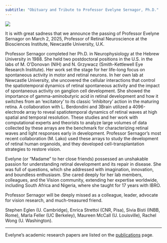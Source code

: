 ```yaml
---
subtitle: "Obituary and Tribute to Professor Evelyne Sernagor, Ph.D."
---
```



![](images/evelyne2.png)


It is with great sadness that we announce the passing of Professor
Evelyne Sernagor on March 2, 2025, Professor of Retinal Neuroscience
at the Biosciences Institute, Newcastle University, U.K.

Professor Sernagor completed her Ph.D. in Neurophysiology at the
Hebrew University in 1988. She held two postdoctoral positions in the
U.S. in the labs of M. O’Donovan (NIH) and N. Grzywacz
(Smith-Kettlewell Eye Research Institute). Her work set the stage for
her life-long focus on spontaneous activity in motor and retinal
neurons. In her own lab at Newcastle University, she uncovered the
cellular interactions that control the spatiotemporal dynamics of
retinal spontaneous activity and the impact of spontaneous activity on
ganglion cell development. She showed the importance of
gamma-aminobutyric acid in retinal development and how it switches
from an 'excitatory' to its classic 'inhibitory' action in the
maturing retina.  A collaboration with L. Berdondini and 3Brain
utilized a 4096-electrode array to reveal spatiotemporal dynamics of
retinal waves at high spatial and temporal resolution. These studies
and her work with computational experts and theorists to analyze large
volumes of data collected by these arrays are the benchmark for
characterizing retinal waves and light responses early in
development. Professor Sernagor’s most recent collaboration (M. Lako)
used these arrays to study the development of retinal human organoids,
and they developed cell-transplantation strategies to restore
vision.

Evelyne (or “Madame” to her close friends) possessed an unshakable
passion for understanding retinal development and its repair in
disease. She was full of questions, which she addressed with
imagination, innovation, and boundless enthusiasm. She cared deeply
for her lab members, colleagues, and the Vision community, extending
her expertise worldwide, including South Africa and Nigeria, where she
taught for 17 years with IBRO.

Professor Sernagor will be deeply missed as a colleague, leader,
advocate for vision research, and much-treasured friend.

Stephen Eglen (U. Cambridge), Enrica Strettoi (CNR, Pisa), Sivia Bisti
(INBB, Rome), Marla Feller (UC Berkeley), Maureen McCall (U. Louisville), Rachel Wong (U. Washington).

*** 

Evelyne's academic research papers are listed on the
[publications](publications.html) page.







